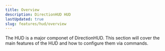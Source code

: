 ```yaml
---
title: Overview
description: DirectionHUD HUD
lastUpdated: true
slug: features/hud/overview
---
```

The HUD is a major componet of DirectionHUD. This section will cover the main features of the HUD and how to configure them via commands.